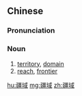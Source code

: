 ==Chinese==
{{zh-forms}}

===Pronunciation===
{{zh-pron
|m=jiāngyù
|c=goeng1 wik6
|cat=n
}}

===Noun===
{{zh-noun}}

# [[territory]], [[domain]]
# [[reach]], [[frontier]]

[[hu:疆域]]
[[mg:疆域]]
[[zh:疆域]]